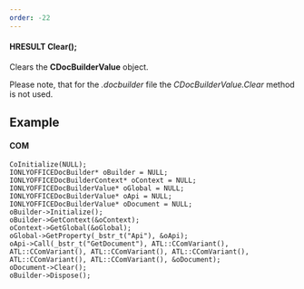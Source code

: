 ```yaml
---
order: -22
---
```

#### HRESULT Clear();

Clears the **CDocBuilderValue** object.

Please note, that for the *.docbuilder* file the *CDocBuilderValue.Clear* method is not used.

## Example

#### COM

```
CoInitialize(NULL);
IONLYOFFICEDocBuilder* oBuilder = NULL;
IONLYOFFICEDocBuilderContext* oContext = NULL;
IONLYOFFICEDocBuilderValue* oGlobal = NULL;
IONLYOFFICEDocBuilderValue* oApi = NULL;
IONLYOFFICEDocBuilderValue* oDocument = NULL;
oBuilder->Initialize();
oBuilder->GetContext(&oContext);
oContext->GetGlobal(&oGlobal);
oGlobal->GetProperty(_bstr_t("Api"), &oApi);
oApi->Call(_bstr_t("GetDocument"), ATL::CComVariant(), ATL::CComVariant(), ATL::CComVariant(), ATL::CComVariant(), ATL::CComVariant(), ATL::CComVariant(), &oDocument);
oDocument->Clear();
oBuilder->Dispose();
```
